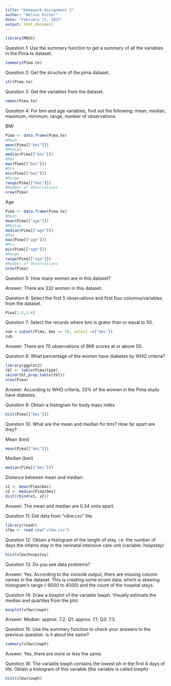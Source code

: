 ```yaml
---
title: "Homework Assignment 2"
author: "Nelson Foster"
date: "February 11, 2017"
output: html_document
---
```


```r
library(MASS)
```

Question 1: Use the summary function to get a summary of all the variables in the Pima.te dataset.

```r
summary(Pima.te)
```

Question 2: Get the structure of the pima dataset. 

```r
str(Pima.te)
```

Question 3: Get the variables from the dataset.

```r
names(Pima.te)
```

Question 4: For bmi and age variables, find out the following: mean, median, maximum, minimum, range, number of observations. 

BMI
```r
Pima <- data.frame(Pima.te)
#Mean
mean(Pima[["bmi"]])
#Median
median(Pima[["bmi"]])
#Max
max(Pima[["bmi"]])
#Min
min(Pima[["bmi"]])
#Range
range(Pima[["bmi"]])
#Number of Observations
nrow(Pima)
```

Age
```r
Pima <- data.frame(Pima.te)
#Mean
mean(Pima[["age"]])
#Median
median(Pima[["age"]])
#Max
max(Pima[["age"]])
#Min
min(Pima[["age"]])
#Range
range(Pima[["age"]])
#Number of Observations
nrow(Pima)
```

Question 5: How many women are in this dataset?

Answer: There are 332 women in this dataset. 

Question 6: Select the first 5 observations and first four columns/variables from the dataset.

```r
Pima[1:5,1:4]
```

Question 7: Select the records where bmi is grater than or equal to 50.

```r
sub = subset(Pima, bmi == 50, select =c("bmi"))
sub
```

Answer: There are 70 observations of BMI scores at or above 50. 


Question 8: What percentage of the women have diabetes by WHO criteria?

```r
library(ggplot2)
tbl <- table(Pima$type)
cbind(tbl,prop.table(tbl))
nrow(Pima)

```
Answer: According to WHO criteria, 33% of the women in the Pima study have diabetes.

Question 9: Obtain a histogram for body mass index

```r
hist(Pima[["bmi"]])
```

Question 10: What are the mean and median for bmi? How far apart are they?

Mean (bmi)
```r
mean(Pima[["bmi"]])
```
Median (bmi)
```r
median(Pima[["bmi"]])
```
Distance between mean and median:
```r
x1 <- mean(Pima$bmi)
x2 <- median(Pima$bmi)
dist(rbind(x1, x2))
```
Answer: The mean and median are 0.34 units apart. 

Question 11: Get data from "vlbw.csv" file.

```r
library(readr)
vlbw <- read_csv("vlbw.csv")
```

Question 12: Obtain a histogram of the length of stay, i.e. the number of days the infants stay in the neonatal intensive care unit (variable: hospstay)

```r
hist(vlbw$hospstay)
```

Question 13: Do you see data problems?

Answer: Yes. According to the console output, there are missing column names in the dataset. This is creating some errant data, which is skewing histogram's range (-6000 to 4000) and the count of the hospital stays.

Question 14: Draw a boxplot of the variable lowph. Visually estimate the median and quartiles from the plot.

```r
boxplot(vlbw$lowph)
```


Answer: Median: approx. 7.2; Q1: approx. 7.1;  Q3: 7.3.

Question 15: Use the summary function to check your answers to the previous question. is it about the same?

```r
summary(vlbw$lowph)
```

Answer: Yes, there are more or less the same. 

Question 16: The variable lowph contains the lowest ph in the first 4 days of life. Obtain a histogram of this variable (the variable is called lowph)

```r
hist(vlbw$lowph)
```
